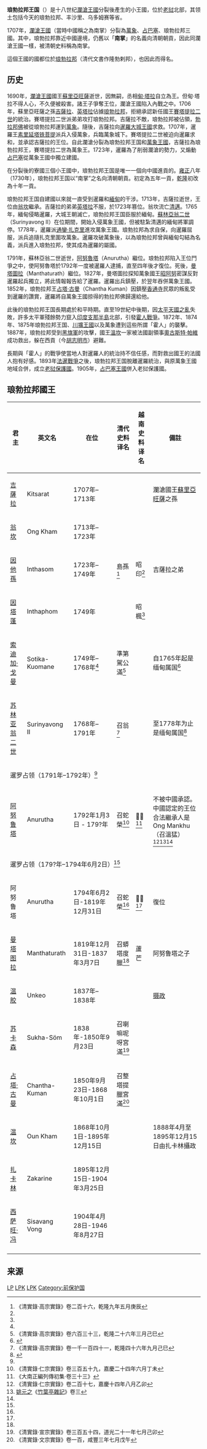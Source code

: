 {{noteTA
|G1=Laos
}} 
{{Infobox Former Country
|native_name = ອານາຈັກຫລວງພຣະບາງ
|conventional_long_name = 琅勃拉邦王国
|common_name = 琅勃拉邦
|image_map = Laos - Division territòriala vèrs 1750 (vuege).png
|continent   = 亚洲
|region      = 东南亚
|country     = 老挝
|era         = 
|status      = 
|event_start = 由[[澜沧王国|澜沧王国]]独立
|year_start  = 1707年
|date_start  = 
|event_end   = 合併為[[寮國保護國|寮國保護國]]
|year_end    = 1893年
|date_end    =
|p1          = 瀾滄王國
|s1          = 老挝王国
|flag_s1     = Flag of Laos (1952–1975).svg
|image_flag = Flag_of_the_Kingdom_of_Luang_Phrabang_(1707-1893).svg
|capital     = [[琅勃拉邦|琅勃拉邦]]
|common_languages  = [[老挝语|老挝语]]
|religion          = [[上座部佛教|上座部佛教]]
|government_type   = 君主制
|leader1           = 
|year_leader1      = 
|leader2           = 
|year_leader2      = 
|title_leader  
|leader3           = 
|year_leader3      = 
|title_leader      = 
|leader4           = 
|year_leader4      = 
|today = {{flag|Laos}}<br>{{flag|Thailand}}
}}

{{老挝历史}}
'''琅勃拉邦王国'''（{{lang-lo|ອານາຈັກຫລວງພຣະບາງ}}）是十八世纪[[瀾滄王國|瀾滄王國]]分裂後產生的小王國，位於[[老挝|老挝]]北部，其领土包括今天的琅勃拉邦、丰沙里、乌多姆赛等省。

1707年，[[瀾滄王國|瀾滄王國]]（當時中國稱之為南掌）分裂為[[萬象王國|萬象]]、[[占巴塞|占巴塞]]、琅勃拉邦三國。其中，琅勃拉邦靠近中國邊境，仍舊以「'''南掌'''」的名義向清朝朝貢，因此同瀾滄王國一樣，被清朝史料稱為南掌。

這個王國的國都位於[[琅勃拉邦|琅勃拉邦]]（清代文書作隆勃剌邦），也因此而得名。

== 历史 ==
1690年，[[瀾滄王國|瀾滄王國]]國王[[蘇里亞旺薩|蘇里亞旺薩]]逝世，因無嗣，丞相[[甸·塔拉|甸·塔拉]]自立為王。但甸·塔拉不得人心，不久便被殺害。諸王子爭奪王位，瀾滄王國陷入內戰之中。1706年，蘇里亞旺薩之孫[[吉薩拉|吉薩拉]]、[[英塔拉|英塔拉]]佔據[[琅勃拉邦|琅勃拉邦]]，拒絕承認新任國王[[賽塔提拉二世|賽塔提拉二世]]的統治。賽塔提拉二世派弟弟攻打琅勃拉邦。吉薩拉不敵，琅勃拉邦被佔領，[[勃拉邦佛|勃拉邦佛]]被從琅勃拉邦運到[[萬象|萬象]]。隨後，吉薩拉向[[暹羅|暹羅]][[大城王國|大城王國]]求救。1707年，暹羅王[[素里延塔铁菩提|素里延塔铁菩提]]派兵入侵萬象，兵臨萬象城下。賽塔提拉二世被迫向暹羅求和，並承認吉薩拉的王位。自此瀾滄分裂為琅勃拉邦王国和[[萬象王國|萬象王國]]，吉薩拉為琅勃拉邦王，賽塔提拉二世為萬象王。1723年，暹羅為了削弱瀾滄的勢力，又煽動[[占巴塞王國|占巴塞]]從萬象王國中獨立建國。

在分裂後的寮國三個小王國中，琅勃拉邦王国是唯一一個向中國進貢的。[[雍正|雍正]]八年（1730年），琅勃拉邦王国以“南掌”之名向清朝朝貢。初定為五年一貢，[[乾隆|乾隆]]初改為十年一貢。

琅勃拉邦王国自建國以來就一直受到暹羅和[[緬甸|緬甸]]的干涉。1713年，吉薩拉逝世，王位由[[翁坎|翁坎]]繼承。吉薩拉的弟弟[[英塔拉|英塔拉]]不服，於1723年篡位。翁坎流亡[[清邁|清邁]]。1765年，緬甸侵略暹羅，大城王朝滅亡，琅勃拉邦王国臣服於緬甸。[[蘇林亞翁二世|蘇林亞翁二世]]（Surinyavong II）在位期間，開始入侵萬象王國，但被駐紮清邁的緬甸將軍調停。1778年，暹羅派[[拉瑪一世|通鑾·扎克里]]進攻萬象王國。琅勃拉邦為求自保，向暹羅屈服，派兵追隨扎克里圍攻萬象。暹羅攻破萬象後，以為琅勃拉邦曾與緬甸勾結為名義，派兵進入琅勃拉邦，使其成為暹羅的屬國。

1791年，蘇林亞翁二世逝世，[[阿努魯塔|阿努魯塔]]（Anurutha）繼位。琅勃拉邦陷入王位鬥爭之中，使阿努魯塔於1792年一度被暹羅人逮捕，直至四年後才復位。死後，[[曼塔圖拉|曼塔圖拉]]（Manthaturath）繼位。1827年，曼塔圖拉探知萬象國王[[昭阿努|昭阿努]]密謀反對暹羅起兵獨立，將此情報報告給了暹羅。暹羅出兵鎮壓，於翌年吞併萬象王國。1852年，琅勃拉邦王[[占塔·古曼|占塔·古曼]]（Chantha Kuman）因鎮壓[[香通寺|香通寺]]民眾的叛亂受到暹羅的讚賞，暹羅將自萬象王國掠得的勃拉邦佛歸還給他。

此後的琅勃拉邦王国長期處於和平時期。直至19世紀中後期，因[[太平天國之亂|太平天國之亂]]失敗，許多太平軍殘餘勢力竄入[[印度支那半島|印度支那半島]]北部，引發[[霍人戰爭|霍人戰爭]]。1872年、1874年、1875年琅勃拉邦王国、[[川壙王國|川壙王國]]以及萬象遭到這些所謂「霍人」的襲擊。1887年，琅勃拉邦受到[[黑旗軍|黑旗軍]]的攻擊，國王[[溫坎|溫坎]]一家被法國副領事[[奧古斯特·帕維|奧古斯特·帕維]]成功救出，躲在西貢（今[[胡志明市|胡志明市]]）避難。

長期與「霍人」的戰爭使當地人對暹羅人的統治持不信任感，而對救出國王的法國人抱有好感。1893年[[法暹戰爭|法暹戰爭]]之後，琅勃拉邦王国脫離暹羅統治，與原萬象王國地域合併，成立[[老挝保護國|老挝保護國]]。1905年，[[占巴塞王國|占巴塞王國]]併入老挝保護國。

== 琅勃拉邦國王 ==
{| class="wikitable"
|-
! 君主 !! 英文名!! 在位 !! 清代史料译名 !! 越南史料译名 !! 備註
|-
| [[吉薩拉|吉薩拉]] || Kitsarat || 1707年–1713年 || || || 瀾滄國王[[蘇里亞旺薩|蘇里亞旺薩]]之孫
|-
| [[翁坎|翁坎]] || Ong Kham || 1713年–1723年 || || ||
|-
| [[因他孫|因他孫]] || Inthasom || 1723年–1749年 || 島孫<ref>《清實錄·高宗實錄》卷二百十六，乾隆九年五月庚辰</ref> || 昭印<ref name="dainam33"/> || 吉薩拉之弟
|-
| [[因塔蓬|因塔蓬]] || Inthaphom || 1749年 || || 昭楓<ref name="dainam33"/> ||
|-
| [[索迪加·戈曼|索迪加·戈曼]] || Sotika-Kuomane || 1749年–1768年<ref name=rlf-98/> || 準第駕公滿<ref>《清實錄·高宗實錄》卷六百三十三，乾隆二十六年三月己巳</ref> || || 自1765年起是缅甸属国<ref name=rlf-98>{{cite book | title=The River of Lost Footsteps--Histories of Burma | url=https://archive.org/details/riveroflostfoots0000than_d0r2 | author=[[Thant_Myint-U|Thant Myint-U]] | year=2006 | publisher=Farrar, Straus and Giroux | isbn=978-0-374-16342-6, 0-374-16342-1 | pages=[https://archive.org/details/riveroflostfoots0000than_d0r2/page/98 98]–99}}</ref>
|-
| [[苏林亚翁二世|苏林亚翁二世]] || Surinyavong II || 1768年–1791年 || 召翁<ref>《清實錄·高宗實錄》卷一千一百四十一，乾隆四十六年九月己巳</ref> || || 至1778年为止是缅甸属国<ref name=chsea>{{cite book | last=Tarling | first=Nicholas | title=The Cambridge history of South East Asia: From c. 1500 to c. 1800 | volume=1 | number=2 | page=238 | publisher=Cambridge University Press | isbn=0-521-66370-9, 9780521663700}}</ref>
|-
| colspan="6"| 暹罗占领（1791年–1792年）<ref name=chsea/>
|-
| [[阿努鲁塔|阿努鲁塔]] || Anurutha || 1792年1月3日 - 179?年 || 召蛇榮<ref name="仁宗359">《清實錄·仁宗實錄》卷三百五十九，嘉慶二十四年六月丁未</ref> || 𦵚乍<ref name="dainam33">《大南正編列傳初集·卷三十三》</ref> || 不被中國承認。<br>中國認定的王位合法繼承人是Ong Mankhu（召溫猛）<ref>《清實錄·仁宗實錄》卷二百十七，嘉慶十四年八月乙卯</ref><ref>[[姚元之|姚元之]]《[[竹葉亭雜記|竹葉亭雜記]]》卷三</ref><ref name="dainam33"/>
|-
| colspan="6"| 暹罗占领（179?年–1794年6月2日）<ref name=chsea/>
|-
| 阿努鲁塔 || Anurutha || 1794年6月2日-1819年12月31日 || 召蛇榮<ref name="仁宗359"/> || 𦵚乍<ref name="dainam33"/> || 復位
|-
| [[曼塔图拉|曼塔图拉]] || Manthaturath || 1819年12月31日-1837年3月7日 || 召蟒塔度臘<ref name="仁宗359" /> || 蘆芒 || 阿努鲁塔之子
|-
| [[温胶|温胶]] || Unkeo || 1837年–1838年 || || || [[摄政|摄政]]
|-
| [[苏卡森|苏卡森]] || Sukha-Söm || 1838年-1850年9月23日 || 召喇嘛呢呀宮滿<ref>《清實錄·宣宗實錄》卷三百五十四，道光二十一年七月己卯</ref> || || 
|-
| [[占塔·古曼|占塔·古曼]] || Chantha-Kuman || 1850年9月23日-1868年10月1日 || 召整塔提臘宮滿<ref>《清實錄·文宗實錄》卷一百，咸豐三年七月戊午</ref> || ||
|-
| [[温坎|温坎]] || Oun Kham || 1868年10月1日-1895年12月15日 || || || 1888年4月至1895年12月15日由扎卡林攝政
|-
| [[扎卡林|扎卡林]] || Zakarine || 1895年12月15日-1904年3月25日 || || ||
|-
| [[西萨旺·冯|西萨旺·冯]] ||Sisavang Vong || 1904年4月28日-1946年8月27日 || || ||
|-
|}

== 来源 ==
{{reflist}}

[[Category:老挝历史政权|LP]]
[[Category:东南亚历史上的王国|LPK]]
[[Category:清朝屬國|LPK]]
[[Category:前保护国|Category:前保护国]]